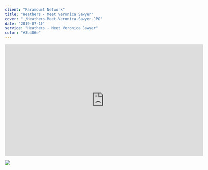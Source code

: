 ---
client: "Paramount Network"
title: "Heathers - Meet Veronica Sawyer"
cover: "./Heathers-Meet-Veronica-Sawyer.JPG"
date: "2019-07-10"
service: "Heathers - Meet Veronica Sawyer"
color: "#3b486e"
---

<iframe title="vimeo-player" src="https://player.vimeo.com/video/295835162?h=37e6611db8" width="640" height="360" frameborder="0" allowfullscreen></iframe>

![](./Heathers-Meet-Veronica-Sawyer.JPG)
